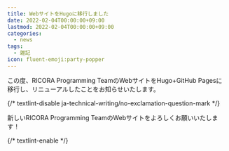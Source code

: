 ```yaml
---
title: WebサイトをHugoに移行しました
date: 2022-02-04T00:00:00+09:00
lastmod: 2022-02-04T00:00:00+09:00
categories:
  - news
tags:
  - 雑記
icon: fluent-emoji:party-popper
---
```


この度、RICORA Programming TeamのWebサイトをHugo+GitHub Pagesに移行し、リニューアルしたことをお知らせいたします。

{/* textlint-disable ja-technical-writing/no-exclamation-question-mark */}

新しいRICORA Programming TeamのWebサイトをよろしくお願いいたします！

{/* textlint-enable */}
